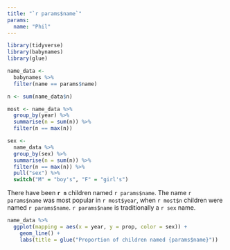 ```yaml
---
title: "`r params$name`"
params: 
  name: "Phil"
---
```


```r
library(tidyverse)
library(babynames)
library(glue)

name_data <- 
  babynames %>% 
  filter(name == params$name)

n <- sum(name_data$n)

most <- name_data %>% 
  group_by(year) %>% 
  summarise(n = sum(n)) %>% 
  filter(n == max(n))

sex <-
  name_data %>% 
  group_by(sex) %>% 
  summarise(n = sum(n)) %>% 
  filter(n == max(n)) %>% 
  pull("sex") %>% 
  switch("M" = "boy's", "F" = "girl's")
```

There have been **`r n`** children named `r params$name`. The name `r params$name` was most popular in `r most$year`, when `r most$n` children were named `r params$name`. `r params$name` is traditionally a `r sex` name.

```r
name_data %>% 
  ggplot(mapping = aes(x = year, y = prop, color = sex)) +
    geom_line() +
    labs(title = glue("Proportion of children named {params$name}"))
```


